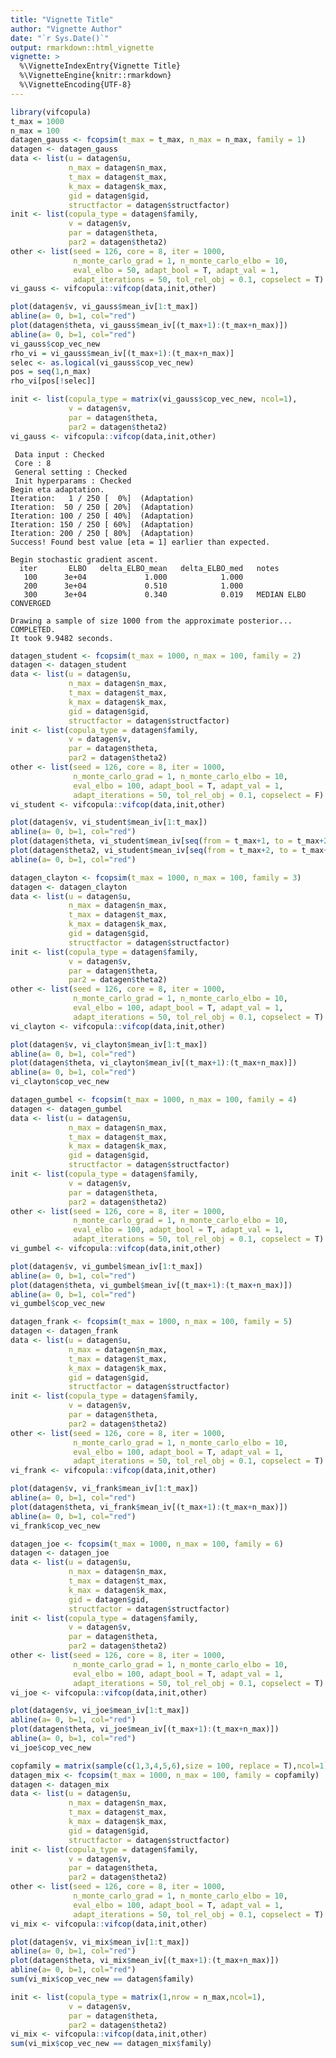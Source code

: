 ```yaml
---
title: "Vignette Title"
author: "Vignette Author"
date: "`r Sys.Date()`"
output: rmarkdown::html_vignette
vignette: >
  %\VignetteIndexEntry{Vignette Title}
  %\VignetteEngine{knitr::rmarkdown}
  %\VignetteEncoding{UTF-8}
---
```



```r
library(vifcopula)
t_max = 1000
n_max = 100
datagen_gauss <- fcopsim(t_max = t_max, n_max = n_max, family = 1)
datagen <- datagen_gauss
data <- list(u = datagen$u, 
             n_max = datagen$n_max, 
             t_max = datagen$t_max, 
             k_max = datagen$k_max, 
             gid = datagen$gid, 
             structfactor = datagen$structfactor)
init <- list(copula_type = datagen$family, 
             v = datagen$v, 
             par = datagen$theta, 
             par2 = datagen$theta2)
other <- list(seed = 126, core = 8, iter = 1000, 
              n_monte_carlo_grad = 1, n_monte_carlo_elbo = 10, 
              eval_elbo = 50, adapt_bool = T, adapt_val = 1, 
              adapt_iterations = 50, tol_rel_obj = 0.1, copselect = T)
vi_gauss <- vifcopula::vifcop(data,init,other)

plot(datagen$v, vi_gauss$mean_iv[1:t_max])
abline(a= 0, b=1, col="red")
plot(datagen$theta, vi_gauss$mean_iv[(t_max+1):(t_max+n_max)])
abline(a= 0, b=1, col="red")
vi_gauss$cop_vec_new
rho_vi = vi_gauss$mean_iv[(t_max+1):(t_max+n_max)]
selec <- as.logical(vi_gauss$cop_vec_new)
pos = seq(1,n_max)
rho_vi[pos[!selec]]

init <- list(copula_type = matrix(vi_gauss$cop_vec_new, ncol=1), 
             v = datagen$v, 
             par = datagen$theta, 
             par2 = datagen$theta2)
vi_gauss <- vifcopula::vifcop(data,init,other)
```

```rcpp
 Data input : Checked
 Core : 8
 General setting : Checked
 Init hyperparams : Checked
Begin eta adaptation.
Iteration:   1 / 250 [  0%]  (Adaptation)
Iteration:  50 / 250 [ 20%]  (Adaptation)
Iteration: 100 / 250 [ 40%]  (Adaptation)
Iteration: 150 / 250 [ 60%]  (Adaptation)
Iteration: 200 / 250 [ 80%]  (Adaptation)
Success! Found best value [eta = 1] earlier than expected.

Begin stochastic gradient ascent.
  iter       ELBO   delta_ELBO_mean   delta_ELBO_med   notes 
   100      3e+04             1.000            1.000
   200      3e+04             0.510            1.000
   300      3e+04             0.340            0.019   MEDIAN ELBO CONVERGED

Drawing a sample of size 1000 from the approximate posterior... 
COMPLETED.
It took 9.9482 seconds.
```

```r
datagen_student <- fcopsim(t_max = 1000, n_max = 100, family = 2)
datagen <- datagen_student
data <- list(u = datagen$u, 
             n_max = datagen$n_max, 
             t_max = datagen$t_max, 
             k_max = datagen$k_max, 
             gid = datagen$gid, 
             structfactor = datagen$structfactor)
init <- list(copula_type = datagen$family, 
             v = datagen$v, 
             par = datagen$theta, 
             par2 = datagen$theta2)
other <- list(seed = 126, core = 8, iter = 1000, 
              n_monte_carlo_grad = 1, n_monte_carlo_elbo = 10, 
              eval_elbo = 100, adapt_bool = T, adapt_val = 1, 
              adapt_iterations = 50, tol_rel_obj = 0.1, copselect = F)
vi_student <- vifcopula::vifcop(data,init,other)

plot(datagen$v, vi_student$mean_iv[1:t_max])
abline(a= 0, b=1, col="red")
plot(datagen$theta, vi_student$mean_iv[seq(from = t_max+1, to = t_max+2*n_max, by = 2 )])
plot(datagen$theta2, vi_student$mean_iv[seq(from = t_max+2, to = t_max+n_max, by = 2 )])
abline(a= 0, b=1, col="red")
```

```r
datagen_clayton <- fcopsim(t_max = 1000, n_max = 100, family = 3)
datagen <- datagen_clayton
data <- list(u = datagen$u, 
             n_max = datagen$n_max, 
             t_max = datagen$t_max, 
             k_max = datagen$k_max, 
             gid = datagen$gid, 
             structfactor = datagen$structfactor)
init <- list(copula_type = datagen$family, 
             v = datagen$v, 
             par = datagen$theta, 
             par2 = datagen$theta2)
other <- list(seed = 126, core = 8, iter = 1000, 
              n_monte_carlo_grad = 1, n_monte_carlo_elbo = 10, 
              eval_elbo = 100, adapt_bool = T, adapt_val = 1, 
              adapt_iterations = 50, tol_rel_obj = 0.1, copselect = T)
vi_clayton <- vifcopula::vifcop(data,init,other)

plot(datagen$v, vi_clayton$mean_iv[1:t_max])
abline(a= 0, b=1, col="red")
plot(datagen$theta, vi_clayton$mean_iv[(t_max+1):(t_max+n_max)])
abline(a= 0, b=1, col="red")
vi_clayton$cop_vec_new
```

```r
datagen_gumbel <- fcopsim(t_max = 1000, n_max = 100, family = 4)
datagen <- datagen_gumbel
data <- list(u = datagen$u, 
             n_max = datagen$n_max, 
             t_max = datagen$t_max, 
             k_max = datagen$k_max, 
             gid = datagen$gid, 
             structfactor = datagen$structfactor)
init <- list(copula_type = datagen$family, 
             v = datagen$v, 
             par = datagen$theta, 
             par2 = datagen$theta2)
other <- list(seed = 126, core = 8, iter = 1000, 
              n_monte_carlo_grad = 1, n_monte_carlo_elbo = 10, 
              eval_elbo = 100, adapt_bool = T, adapt_val = 1, 
              adapt_iterations = 50, tol_rel_obj = 0.1, copselect = T)
vi_gumbel <- vifcopula::vifcop(data,init,other)

plot(datagen$v, vi_gumbel$mean_iv[1:t_max])
abline(a= 0, b=1, col="red")
plot(datagen$theta, vi_gumbel$mean_iv[(t_max+1):(t_max+n_max)])
abline(a= 0, b=1, col="red")
vi_gumbel$cop_vec_new

```


```r
datagen_frank <- fcopsim(t_max = 1000, n_max = 100, family = 5)
datagen <- datagen_frank
data <- list(u = datagen$u, 
             n_max = datagen$n_max, 
             t_max = datagen$t_max, 
             k_max = datagen$k_max, 
             gid = datagen$gid, 
             structfactor = datagen$structfactor)
init <- list(copula_type = datagen$family, 
             v = datagen$v, 
             par = datagen$theta, 
             par2 = datagen$theta2)
other <- list(seed = 126, core = 8, iter = 1000, 
              n_monte_carlo_grad = 1, n_monte_carlo_elbo = 10, 
              eval_elbo = 100, adapt_bool = T, adapt_val = 1, 
              adapt_iterations = 50, tol_rel_obj = 0.1, copselect = T)
vi_frank <- vifcopula::vifcop(data,init,other)

plot(datagen$v, vi_frank$mean_iv[1:t_max])
abline(a= 0, b=1, col="red")
plot(datagen$theta, vi_frank$mean_iv[(t_max+1):(t_max+n_max)])
abline(a= 0, b=1, col="red")
vi_frank$cop_vec_new

```

```r
datagen_joe <- fcopsim(t_max = 1000, n_max = 100, family = 6)
datagen <- datagen_joe
data <- list(u = datagen$u, 
             n_max = datagen$n_max, 
             t_max = datagen$t_max, 
             k_max = datagen$k_max, 
             gid = datagen$gid, 
             structfactor = datagen$structfactor)
init <- list(copula_type = datagen$family, 
             v = datagen$v, 
             par = datagen$theta, 
             par2 = datagen$theta2)
other <- list(seed = 126, core = 8, iter = 1000, 
              n_monte_carlo_grad = 1, n_monte_carlo_elbo = 10, 
              eval_elbo = 100, adapt_bool = T, adapt_val = 1, 
              adapt_iterations = 50, tol_rel_obj = 0.1, copselect = T)
vi_joe <- vifcopula::vifcop(data,init,other)

plot(datagen$v, vi_joe$mean_iv[1:t_max])
abline(a= 0, b=1, col="red")
plot(datagen$theta, vi_joe$mean_iv[(t_max+1):(t_max+n_max)])
abline(a= 0, b=1, col="red")
vi_joe$cop_vec_new

```


```r
copfamily = matrix(sample(c(1,3,4,5,6),size = 100, replace = T),ncol=1)
datagen_mix <- fcopsim(t_max = 1000, n_max = 100, family = copfamily)
datagen <- datagen_mix
data <- list(u = datagen$u, 
             n_max = datagen$n_max, 
             t_max = datagen$t_max, 
             k_max = datagen$k_max, 
             gid = datagen$gid, 
             structfactor = datagen$structfactor)
init <- list(copula_type = datagen$family, 
             v = datagen$v, 
             par = datagen$theta, 
             par2 = datagen$theta2)
other <- list(seed = 126, core = 8, iter = 1000, 
              n_monte_carlo_grad = 1, n_monte_carlo_elbo = 10, 
              eval_elbo = 100, adapt_bool = T, adapt_val = 1, 
              adapt_iterations = 50, tol_rel_obj = 0.1, copselect = T)
vi_mix <- vifcopula::vifcop(data,init,other)

plot(datagen$v, vi_mix$mean_iv[1:t_max])
abline(a= 0, b=1, col="red")
plot(datagen$theta, vi_mix$mean_iv[(t_max+1):(t_max+n_max)])
abline(a= 0, b=1, col="red")
sum(vi_mix$cop_vec_new == datagen$family)

init <- list(copula_type = matrix(1,nrow = n_max,ncol=1), 
             v = datagen$v, 
             par = datagen$theta, 
             par2 = datagen$theta2)
vi_mix <- vifcopula::vifcop(data,init,other)
sum(vi_mix$cop_vec_new == datagen_mix$family)

```
